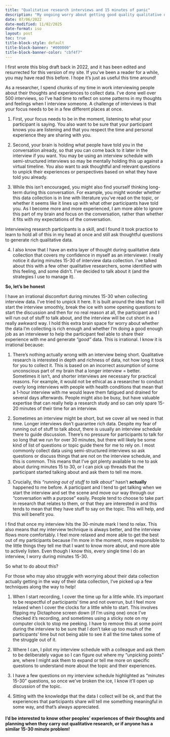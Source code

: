 ```yaml
---
title: "Qualitative research interviews and 15 minutes of panic"
description: "My ongoing worry about getting good quality qualitative data." 
date: 07/06/2022
date-modified: 11/02/2025
date-format: iso
layout: post
toc: true
title-block-style: default
title-block-banner: "#000000"
title-block-banner-color: "cbf4f7"
---
```


::: {.callout-note}

I first wrote this blog draft back in 2022, and it has been edited and
resurrected for this version of my site. If you've been a reader for a
while, you may have read this before. I hope it's just as
useful this time around!

:::


As a researcher, I spend chunks of my time in work interviewing people 
about their thoughts and
experiences to collect data. I've done well over 500 interviews, so I’ve had
time to reflect on some patterns in my thoughts and feelings when I
interview someone. A challenge of interviews is that your focus needs
to be in a few different places at once. 

1. First, your focus needs to be in the moment, listening to what your
participant is saying. You also want to be sure that your participant
knows you are listening and that you respect the time and personal 
experience they are sharing with you. 

2. Second, your brain is holding what people have told you in the 
conversation already, so that you can come back to it later in the 
interview if you want. You may be using an interview schedule with 
semi-structured interviews so may be mentally holding this up against 
a virtual timeline. You also want to ask thoughtful and relevant 
questions to unpick their experiences or perspectives based on what 
they have told you already.

3. While this isn't encouraged, you might also find yourself thinking 
long-term during this conversation. For example, you might wonder 
whether this data collection is in line with literature you’ve read on
the topic, or whether it seems like it lines up with what other 
participants have told you. As I become more and more experienced, I 
am more able to ignore this part of my brain and focus on the 
conversation, rather than whether it fits with my expectations of 
the conversation.

Interviewing research participants is a skill, and I found it took 
practice to learn to hold all of this in my head at once and still ask 
thoughtful questions to generate rich qualitative data. 

4. I also know that I have an extra layer of thought during qualitative
data collection that covers my confidence in myself as an interviewer. 
I really notice it  during minutes 15-30 of interview data collection. 
I’ve talked about this with a few other qualitative researchers, some 
identified with this feeling, and some didn’t. I’ve decided to talk 
about it (and the strategies I use to manage it).


**So, let's be honest**

I have an irrational discomfort during minutes 15-30 when collecting 
interview data. I’ve tried to unpick it here. It is built around the idea 
that I will start the interview smoothly, break the ice with some 
opening questions to start the discussion and then for no real reason 
at all, the participant and I will run out of stuff to talk about, and 
the interview will be cut short in a really awkward way. I hold this
extra brain space for worry about whether the data I’m collecting is 
rich enough and whether I’m doing a good enough job as an interviewer 
to help the participant feel able to share their experience with me and
generate *“good”* data. This is irrational. I know it is irrational because:


1. There’s nothing actually wrong with an interview being short. 
Qualitative research is interested in depth and richness of data, not 
how long it took for you to collect it. This is based on an incorrect 
assumption of some unconscious part of my brain that a longer 
interview = better. Sometimes it isn’t, and shorter interviews are 
necessary for practical reasons. For example, it would not be ethical 
as a researcher to conduct overly long interviews with people with 
health conditions that mean that a 1-hour interview with me would 
leave them fatigued and drained for several days afterwards. People 
might also be busy, but have valuable expertise that can really help a 
research study and so can only spare 15-20 minutes of their time for 
an interview. 

2. Sometimes an interview might be short, but we cover all we need in 
that time. Longer interviews don’t guarantee rich data. Despite my 
fear of running out of stuff to talk about, there is usually an 
interview schedule there to guide discussion. There’s no pressure for
participants to talk for so long that we run for over 30 minutes, but 
there will likely be some kind of list of questions or topic guide 
there for me to rely on. I most commonly collect data using 
semi-structured interviews so ask questions or discuss things that are
not on the interview schedule, and this is common. This means that 
I’ve got plenty available to me to ask about during minutes 15 to 30, 
or I can pick up threads that the participant started talking about 
and ask them to tell me more. 


3. Crucially, this *“running out of stuff to talk about”* hasn’t 
**actually** happened to me before. A participant and I tend to get 
talking when we start the interview and set the scene and move our way 
through our “conversation with a purpose” easily. People tend to 
choose to take part in research that relates to them, or that they are
 interested in and this tends to mean that they have stuff to say on 
 the topic.  This will help, and this will benefit you. 

I find that once my interview hits the 30-minute mark I tend to relax. 
This also means that my interview technique is always better, and the 
interview flows more comfortably. I feel more relaxed and more able to
get the best out of my participants because I’m more in the moment, 
more responsible to the little things they tell me that I want to know 
more about, and more able to actively listen. Even though I know this, 
every single time I do an interview, I worry during minutes 15-30. 


So what to do about this? 


For those who may also struggle with worrying about their data 
collection actually getting in the way of their data collection, I’ve 
picked up a few techniques along the way to help!


1. When I start recording, I cover the time up for a little while. 
It’s important to be respectful of participants’ time and not overrun, 
but I feel more relaxed when I cover the clocks for a little while to 
start. This involves flipping my Dictaphone screen down (if I'm using 
one) once I’ve checked it’s recording, and sometimes using a sticky
 note on my computer clock to stop me peeking. I have to remove this 
 at some point during the interview to be sure that I don't take 
 up too much of the participants’ time but not being able to see it 
 all the time takes some of the struggle out of it. 


2. Where I can, I pilot my interview schedule with a colleague and ask 
them to be deliberately vague so I can figure out where my “unpicking 
points” are, where I might ask them to expand or tell me more on 
specific questions to understand more about the topic and their experiences.


3. I have a few questions on my interview schedule highlighted as 
“minutes 15-30” questions, so once we’ve broken the ice, I know it’ll 
open up discussion of the topic.


4. Sitting with the knowledge that the data I collect will be ok, and 
that the experiences that participants share will tell me something 
meaningful in some way, and that’s always appreciated.

#### I’d be interested to know other peoples’ experiences of their thoughts and planning when they carry out qualitative research, or if anyone has a similar 15-30 minute problem!